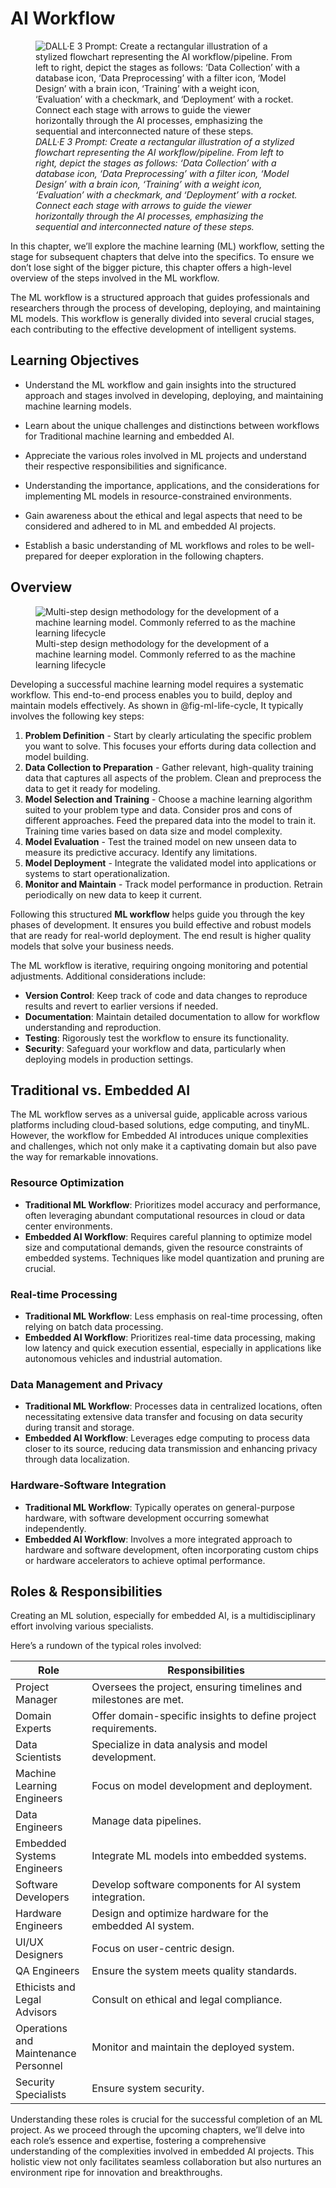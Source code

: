 # AI Workflow

![_DALL·E 3 Prompt: Create a rectangular illustration of a stylized flowchart representing the AI workflow/pipeline. From left to right, depict the stages as follows: ‘Data Collection’ with a database icon, ‘Data Preprocessing’ with a filter icon, ‘Model Design’ with a brain icon, ‘Training’ with a weight icon, ‘Evaluation’ with a checkmark, and ‘Deployment’ with a rocket. Connect each stage with arrows to guide the viewer horizontally through the AI processes, emphasizing the sequential and interconnected nature of these steps._](images/cover_ai_workflow.png)

In this chapter, we'll explore the machine learning (ML) workflow, setting the stage for subsequent chapters that delve into the specifics. To ensure we don't lose sight of the bigger picture, this chapter offers a high-level overview of the steps involved in the ML workflow.

The ML workflow is a structured approach that guides professionals and researchers through the process of developing, deploying, and maintaining ML models. This workflow is generally divided into several crucial stages, each contributing to the effective development of intelligent systems.

::: {.callout-tip}

## Learning Objectives

* Understand the ML workflow and gain insights into the structured approach and stages involved in developing, deploying, and maintaining machine learning models.

* Learn about the unique challenges and distinctions between workflows for Traditional machine learning and embedded AI.

* Appreciate the various roles involved in ML projects and understand their respective responsibilities and significance.

* Understanding the importance, applications, and the considerations for implementing ML models in resource-constrained environments.

* Gain awareness about the ethical and legal aspects that need to be considered and adhered to in ML and embedded AI projects.

* Establish a basic understanding of ML workflows and roles to be well-prepared for deeper exploration in the following chapters.

:::

## Overview

![Multi-step design methodology for the development of a machine learning model. Commonly referred to as the machine learning lifecycle](images/ML_life_cycle.png){#fig-ml-life-cycle}

Developing a successful machine learning model requires a systematic workflow. This end-to-end process enables you to build, deploy and maintain models effectively. As shown in @fig-ml-life-cycle, It typically involves the following key steps:

1. **Problem Definition** - Start by clearly articulating the specific problem you want to solve. This focuses your efforts during data collection and model building.
2. **Data Collection to Preparation** - Gather relevant, high-quality training data that captures all aspects of the problem. Clean and preprocess the data to get it ready for modeling.
3. **Model Selection and Training** - Choose a machine learning algorithm suited to your problem type and data. Consider pros and cons of different approaches. Feed the prepared data into the model to train it. Training time varies based on data size and model complexity.
4. **Model Evaluation** - Test the trained model on new unseen data to measure its predictive accuracy. Identify any limitations.
6. **Model Deployment** - Integrate the validated model into applications or systems to start operationalization.
7. **Monitor and Maintain** - Track model performance in production. Retrain periodically on new data to keep it current.

Following this structured **ML workflow** helps guide you through the key phases of development. It ensures you build effective and robust models that are ready for real-world deployment. The end result is higher quality models that solve your business needs.

The ML workflow is iterative, requiring ongoing monitoring and potential adjustments. Additional considerations include:

* **Version Control**: Keep track of code and data changes to reproduce results and revert to earlier versions if needed.
* **Documentation**: Maintain detailed documentation to allow for workflow understanding and reproduction.
* **Testing**: Rigorously test the workflow to ensure its functionality.
* **Security**: Safeguard your workflow and data, particularly when deploying models in production settings.

## Traditional vs. Embedded AI

The ML workflow serves as a universal guide, applicable across various platforms including cloud-based solutions, edge computing, and tinyML. However, the workflow for Embedded AI introduces unique complexities and challenges, which not only make it a captivating domain but also pave the way for remarkable innovations.

### Resource Optimization

* **Traditional ML Workflow**: Prioritizes model accuracy and performance, often leveraging abundant computational resources in cloud or data center environments.
* **Embedded AI Workflow**: Requires careful planning to optimize model size and computational demands, given the resource constraints of embedded systems. Techniques like model quantization and pruning are crucial.

### Real-time Processing

* **Traditional ML Workflow**: Less emphasis on real-time processing, often relying on batch data processing.
* **Embedded AI Workflow**: Prioritizes real-time data processing, making low latency and quick execution essential, especially in applications like autonomous vehicles and industrial automation.

### Data Management and Privacy

* **Traditional ML Workflow**: Processes data in centralized locations, often necessitating extensive data transfer and focusing on data security during transit and storage.
* **Embedded AI Workflow**: Leverages edge computing to process data closer to its source, reducing data transmission and enhancing privacy through data localization.

### Hardware-Software Integration

* **Traditional ML Workflow**: Typically operates on general-purpose hardware, with software development occurring somewhat independently.
* **Embedded AI Workflow**: Involves a more integrated approach to hardware and software development, often incorporating custom chips or hardware accelerators to achieve optimal performance.

## Roles & Responsibilities

Creating an ML solution, especially for embedded AI, is a multidisciplinary effort involving various specialists.

Here's a rundown of the typical roles involved:

| Role                           | Responsibilities                                                                                   |
|--------------------------------|----------------------------------------------------------------------------------------------------|
| Project Manager                | Oversees the project, ensuring timelines and milestones are met.                                    |
| Domain Experts                 | Offer domain-specific insights to define project requirements.                                      |
| Data Scientists                | Specialize in data analysis and model development.                                                  |
| Machine Learning Engineers     | Focus on model development and deployment.                                                          |
| Data Engineers                 | Manage data pipelines.                                                                              |
| Embedded Systems Engineers     | Integrate ML models into embedded systems.                                                          |
| Software Developers            | Develop software components for AI system integration.                                              |
| Hardware Engineers             | Design and optimize hardware for the embedded AI system.                                            |
| UI/UX Designers                | Focus on user-centric design.                                                                       |
| QA Engineers                   | Ensure the system meets quality standards.                                                          |
| Ethicists and Legal Advisors   | Consult on ethical and legal compliance.                                                            |
| Operations and Maintenance Personnel | Monitor and maintain the deployed system.                            |
| Security Specialists           | Ensure system security.                                                                             |

Understanding these roles is crucial for the successful completion of an ML project. As we proceed through the upcoming chapters, we'll delve into each role's essence and expertise, fostering a comprehensive understanding of the complexities involved in embedded AI projects. This holistic view not only facilitates seamless collaboration but also nurtures an environment ripe for innovation and breakthroughs.
